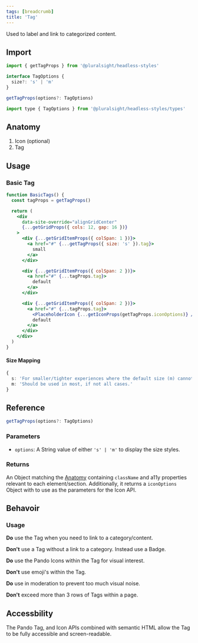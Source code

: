 ```yaml
---
tags: [breadcrumb]
title: 'Tag'
---
```



<p className="size-xxl">Used to label and link to categorized content.</p>

<DocsLinkBar
  github="https://github.com/pluralsight/pando/tree/main/packages/headless-styles/src/components/Tag"
  figma="https://www.figma.com/file/ZmH4XsZS5WnKeo28ylM5x1/Pando-UI-kit-(Web)?node-id=1214%3A50560&t=YLA3FBYLefNvfeuf-0"
/>

## Import

```javascript
import { getTagProps } from '@pluralsight/headless-styles'
```

```typescript
interface TagOptions {
  size?: 's' | 'm'
}

getTagProps(options?: TagOptions)
```

```javascript
import type { TagOptions } from '@pluralsight/headless-styles/types'
```

## Anatomy

1. Icon (optional)
2. Tag

## Usage

### Basic Tag

```jsx live
function BasicTags() {
  const tagProps = getTagProps()

  return (
    <div
      data-site-override="alignGridCenter"
      {...getGridProps({ cols: 12, gap: 16 })}
    >
      <div {...getGridItemProps({ colSpan: 1 })}>
        <a href="#" {...getTagProps({ size: 's' }).tag}>
          small
        </a>
      </div>

      <div {...getGridItemProps({ colSpan: 2 })}>
        <a href="#" {...tagProps.tag}>
          default
        </a>
      </div>

      <div {...getGridItemProps({ colSpan: 2 })}>
        <a href="#" {...tagProps.tag}>
          <PlaceholderIcon {...getIconProps(getTagProps.iconOptions)} />
          default
        </a>
      </div>
    </div>
  )
}
```

#### Size Mapping

```typescript title="Tag size rules."
{
  s: 'For smaller/tighter experiences where the default size (m) cannot be supported.',
  m: 'Should be used in most, if not all cases.'
}
```

## Reference

```typescript
getTagProps(options?: TagOptions)
```

### Parameters

- `options`: A String value of either `'s' | 'm'` to display the size styles.

### Returns

An Object matching the [Anatomy](#anatomy) containing `className` and a11y properties relevant to each element/section. Additionally, it returns a `iconOptions` Object with to use as the parameters for the Icon API.

## Behavoir

### Usage

**Do** use the Tag when you need to link to a category/content.

**Don't** use a Tag without a link to a category. Instead use a Badge.

**Do** use the Pando Icons within the Tag for visual interest.

**Don't** use emoji's within the Tag.

**Do** use in moderation to prevent too much visual noise.

**Don't** exceed more than 3 rows of Tags within a page.

## Accessbility

The Pando Tag, and Icon APIs combined with semantic HTML allow the Tag to be fully accessible and screen-readable.
